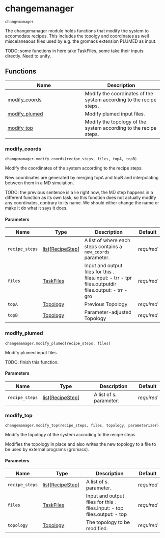# changemanager { #kimmdy.changemanager }

`changemanager`

The changemanager module holds functions that modify the system
to accomodate recipes.
This includes the topolgy and coordinates as well miscelaneaous files
used by e.g. the gromacs extension PLUMED as input. 

TODO: some functions in here take TaskFiles, some take their inputs
directly. Need to unify.

## Functions

| Name | Description |
| --- | --- |
| [modify_coords](#kimmdy.changemanager.modify_coords) | Modify the coordinates of the system according to the recipe steps. |
| [modify_plumed](#kimmdy.changemanager.modify_plumed) | Modify plumed input files. |
| [modify_top](#kimmdy.changemanager.modify_top) | Modify the topology of the system according to the recipe steps. |

### modify_coords { #kimmdy.changemanager.modify_coords }

`changemanager.modify_coords(recipe_steps, files, topA, topB)`

Modify the coordinates of the system according to the recipe steps.

New coordinates are generated by merging topA and topB and interpolating
between them in a MD simulation.

TODO: the previous sentence is a lie right now, the MD step happens
in a different function as its own task, so
this function does not actually modify any coordinates,
contrary to its name.
We should either change the name or make it do what it says it does.

#### Parameters

| Name           | Type                                                       | Description                                                                                                                                  | Default    |
|----------------|------------------------------------------------------------|----------------------------------------------------------------------------------------------------------------------------------------------|------------|
| `recipe_steps` | [list](`list`)\[[RecipeStep](`kimmdy.recipe.RecipeStep`)\] | A list of [](`~kimmdy.recipe.RecipeStep`) where each steps contains a `new_coords` parameter.                                                | _required_ |
| `files`        | [TaskFiles](`kimmdy.tasks.TaskFiles`)                      | Input and output files for this [](`~kimmdy.tasks.Task`). files.input:     - trr     - tpr files.outputdir files.output:     - trr     - gro | _required_ |
| `topA`         | [Topology](`kimmdy.topology.topology.Topology`)            | Previous Topology                                                                                                                            | _required_ |
| `topB`         | [Topology](`kimmdy.topology.topology.Topology`)            | Parameter-adjusted Topology                                                                                                                  | _required_ |

### modify_plumed { #kimmdy.changemanager.modify_plumed }

`changemanager.modify_plumed(recipe_steps, files)`

Modify plumed input files.

TODO: finish this function.

#### Parameters

| Name           | Type                                                       | Description                                            | Default    |
|----------------|------------------------------------------------------------|--------------------------------------------------------|------------|
| `recipe_steps` | [list](`list`)\[[RecipeStep](`kimmdy.recipe.RecipeStep`)\] | A list of [](`~kimmdy.recipe.RecipeStep`)s. parameter. | _required_ |

### modify_top { #kimmdy.changemanager.modify_top }

`changemanager.modify_top(recipe_steps, files, topology, parameterizer)`

Modify the topology of the system according to the recipe steps.

Modifies the topology in place and also writes the new topology
to a file to be used by external programs (gromacs).

#### Parameters

| Name           | Type                                                       | Description                                                                                              | Default    |
|----------------|------------------------------------------------------------|----------------------------------------------------------------------------------------------------------|------------|
| `recipe_steps` | [list](`list`)\[[RecipeStep](`kimmdy.recipe.RecipeStep`)\] | A list of [](`~kimmdy.recipe.RecipeStep`)s. parameter.                                                   | _required_ |
| `files`        | [TaskFiles](`kimmdy.tasks.TaskFiles`)                      | Input and output files for this [](`~kimmdy.tasks.Task`). files.input:     - top files.output:     - top | _required_ |
| `topology`     | [Topology](`kimmdy.topology.topology.Topology`)            | The topology to be modified.                                                                             | _required_ |
